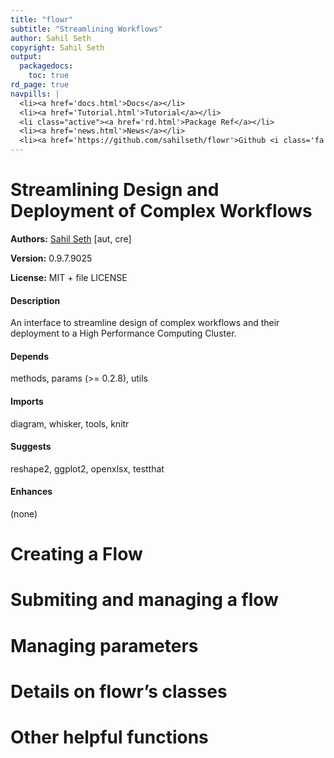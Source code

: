 ```yaml
---
title: "flowr"
subtitle: "Streamlining Workflows"
author: Sahil Seth
copyright: Sahil Seth
output:
  packagedocs:
    toc: true
rd_page: true
navpills: |
  <li><a href='docs.html'>Docs</a></li>
  <li><a href='Tutorial.html'>Tutorial</a></li>
  <li class="active"><a href='rd.html'>Package Ref</a></li>
  <li><a href='news.html'>News</a></li>
  <li><a href='https://github.com/sahilseth/flowr'>Github <i class='fa fa-github'></i></a></li>
---
```


<h1>Streamlining Design and Deployment of Complex Workflows</h1>

<p><strong>Authors:</strong> <a href="mailto:me@sahilseth.com">Sahil Seth</a> [aut, cre]</p>
<p><strong>Version:</strong> 0.9.7.9025</p>
<p><strong>License:</strong> MIT + file LICENSE</p>

<h4>Description</h4>
<p>An interface to streamline design of complex workflows and their deployment to a High Performance Computing Cluster.</p>

<h4>Depends</h4>
<p>
methods,
params  (>= 0.2.8),
utils</p>

<h4>Imports</h4>
<p>
diagram,
whisker,
tools,
knitr</p>

<h4>Suggests</h4>
<p>
reshape2,
ggplot2,
openxlsx,
testthat</p>

<h4>Enhances</h4>
<p>(none)</p>

# Creating a Flow

# Submiting and managing a flow

# Managing parameters

# Details on flowr's classes

# Other helpful functions


